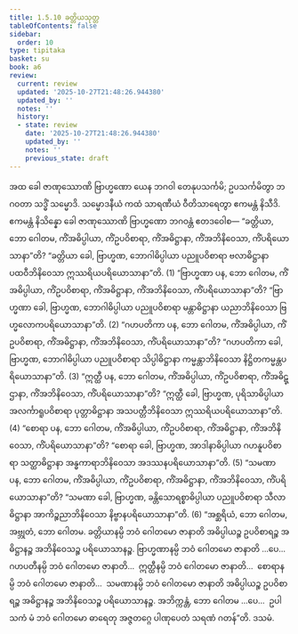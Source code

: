 ```yaml
---
title: 1.5.10 ခတ္တိယသုတ္တ
tableOfContents: false
sidebar:
  order: 10
type: tipitaka
basket: su
book: a6
review:
  current: review
  updated: '2025-10-27T21:48:26.944380'
  updated_by: ''
  notes: ''
  history:
  - state: review
    date: '2025-10-27T21:48:26.944380'
    updated_by: ''
    notes: ''
    previous_state: draft
---
```



<ReviewStatus review={frontmatter.review} showDetails={true} />

<HypothesisAnnotation frontmatter={frontmatter} />

<DynamicBreadcrumb />

<Division number="52" book="a6" e="ch" v="16" p="318">

<Paragraph number="383" book="a6">
အထ ခေါ ဇာဏုဿောဏိ ဗြာဟ္မဏော ယေန ဘဂဝါ တေနုပသင်္ကမိ; ဥပသင်္ကမိတွာ ဘဂဝတာ သဒ္ဓိံ သမ္မောဒိ. သမ္မောဒနီယံ ကထံ သာရဏီယံ ဝီတိသာရေတွာ ဧကမန္တံ နိသီဒိ. ဧကမန္တံ နိသိန္နော ခေါ ဇာဏုဿောဏိ ဗြာဟ္မဏော ဘဂဝန္တံ ဧတဒဝေါစ—
</Paragraph>

<Paragraph number="384" book="a6">
“ခတ္တိယာ, ဘော ဂေါတမ, ကိံအဓိပ္ပါယာ, ကိံဥပဝိစာရာ, ကိံအဓိဋ္ဌာနာ, ကိံအဘိနိဝေသာ, ကိံပရိယောသာနာ”တိ? “ခတ္တိယာ ခေါ, ဗြာဟ္မဏ, ဘောဂါဓိပ္ပါယာ ပညူပဝိစာရာ ဗလာဓိဋ္ဌာနာ ပထဝီဘိနိဝေသာ ဣဿရိယပရိယောသာနာ”တိ. (1)
</Paragraph>

<Paragraph number="385" book="a6">
“ဗြာဟ္မဏာ ပန, ဘော ဂေါတမ, ကိံအဓိပ္ပါယာ, ကိံဥပဝိစာရာ, ကိံအဓိဋ္ဌာနာ, ကိံအဘိနိဝေသာ, ကိံပရိယောသာနာ”တိ? “ဗြာဟ္မဏာ ခေါ, ဗြာဟ္မဏ, ဘောဂါဓိပ္ပါယာ ပညူပဝိစာရာ မန္တာဓိဋ္ဌာနာ ယညာဘိနိဝေသာ ဗြဟ္မလောကပရိယောသာနာ”တိ. (2)
</Paragraph>

<Paragraph number="386" book="a6">
“ဂဟပတိကာ ပန, ဘော ဂေါတမ, ကိံအဓိပ္ပါယာ, ကိံဥပဝိစာရာ, ကိံအဓိဋ္ဌာနာ, ကိံအဘိနိဝေသာ, ကိံပရိယောသာနာ”တိ? “ဂဟပတိကာ ခေါ, ဗြာဟ္မဏ, ဘောဂါဓိပ္ပါယာ ပညူပဝိစာရာ သိပ္ပါဓိဋ္ဌာနာ ကမ္မန္တာဘိနိဝေသာ နိဋ္ဌိတကမ္မန္တပရိယောသာနာ”တိ. (3)
</Paragraph>

<Paragraph number="387" book="a6">
“ဣတ္ထီ ပန, ဘော ဂေါတမ, ကိံအဓိပ္ပါယာ, ကိံဥပဝိစာရာ, ကိံအဓိဋ္ဌာနာ, ကိံအဘိနိဝေသာ, ကိံပရိယောသာနာ”တိ? “ဣတ္ထီ ခေါ, ဗြာဟ္မဏ, ပုရိသာဓိပ္ပါယာ အလင်္ကာရူပဝိစာရာ ပုတ္တာဓိဋ္ဌာနာ အသပတ္တီဘိနိဝေသာ ဣဿရိယပရိယောသာနာ”တိ. (4)
</Paragraph>

<Paragraph number="388" book="a6">
“စောရာ ပန, ဘော ဂေါတမ, ကိံအဓိပ္ပါယာ, ကိံဥပဝိစာရာ, ကိံအဓိဋ္ဌာနာ, ကိံအဘိနိဝေသာ, ကိံပရိယောသာနာ”တိ? “စောရာ ခေါ, ဗြာဟ္မဏ, အာဒါနာဓိပ္ပါယာ ဂဟနူပဝိစာရာ သတ္ထာဓိဋ္ဌာနာ အန္ဓကာရာဘိနိဝေသာ အဒဿနပရိယောသာနာ”တိ. (5)
</Paragraph>

<Paragraph number="389" book="a6">
“သမဏာ ပန, ဘော ဂေါတမ, ကိံအဓိပ္ပါယာ, ကိံဥပဝိစာရာ, ကိံအဓိဋ္ဌာနာ, ကိံအဘိနိဝေသာ, ကိံပရိယောသာနာ”တိ? “သမဏာ ခေါ, ဗြာဟ္မဏ, ခန္တိသောရစ္စာဓိပ္ပါယာ ပညူပဝိစာရာ သီလာဓိဋ္ဌာနာ အာကိဉ္စညာဘိနိဝေသာ နိဗ္ဗာနပရိယောသာနာ”တိ. (6)
</Paragraph>

<Paragraph number="390" book="a6">
“အစ္ဆရိယံ, ဘော ဂေါတမ, အဗ္ဘုတံ, ဘော ဂေါတမ. ခတ္တိယာနမ္ပိ ဘဝံ ဂေါတမော ဇာနာတိ အဓိပ္ပါယဉ္စ ဥပဝိစာရဉ္စ အဓိဋ္ဌာနဉ္စ အဘိနိဝေသဉ္စ ပရိယောသာနဉ္စ. ဗြာဟ္မဏာနမ္ပိ ဘဝံ ဂေါတမော ဇာနာတိ …ပေ…  ဂဟပတီနမ္ပိ ဘဝံ ဂေါတမော ဇာနာတိ…  ဣတ္ထီနမ္ပိ ဘဝံ ဂေါတမော ဇာနာတိ…  စောရာနမ္ပိ ဘဝံ ဂေါတမော ဇာနာတိ…  သမဏာနမ္ပိ ဘဝံ ဂေါတမော ဇာနာတိ အဓိပ္ပါယဉ္စ ဥပဝိစာရဉ္စ အဓိဋ္ဌာနဉ္စ အဘိနိဝေသဉ္စ ပရိယောသာနဉ္စ. အဘိက္ကန္တံ, ဘော ဂေါတမ …ပေ…  ဥပါသကံ မံ ဘဝံ ဂေါတမော ဓာရေတု အဇ္ဇတဂ္ဂေ ပါဏုပေတံ သရဏံ ဂတန်”တိ.

</Paragraph>
</Division>

<Paragraph number="391" type="center" book="a6">
ဒသမံ.
</Paragraph>
